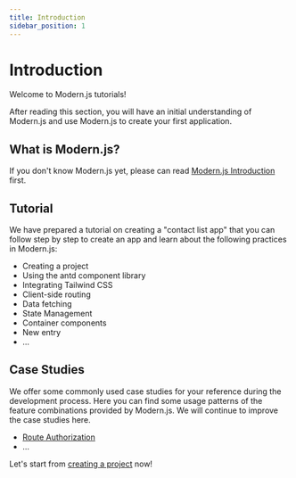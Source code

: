 ```yaml
---
title: Introduction
sidebar_position: 1
---
```


# Introduction

Welcome to Modern.js tutorials!

After reading this section, you will have an initial understanding of Modern.js and use Modern.js to create your first application.

## What is Modern.js?

If you don't know Modern.js yet, please can read [Modern.js Introduction](/guides/get-started/introduction) first.

## Tutorial

We have prepared a tutorial on creating a "contact list app" that you can follow step by step to create an app and learn about the following practices in Modern.js:

- Creating a project
- Using the antd component library
- Integrating Tailwind CSS
- Client-side routing
- Data fetching
- State Management
- Container components
- New entry
- ...

## Case Studies

We offer some commonly used case studies for your reference during the development process. Here you can find some usage patterns of the feature combinations provided by Modern.js. We will continue to improve the case studies here.

- [Route Authorization](/tutorials/examples/csr-auth.html)
- ...

Let's start from [creating a project](tutorials/first-app/c01-start) now!
